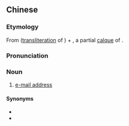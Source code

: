 {{also|伊妹儿地址}}
==Chinese==
{{zh-forms|s=伊妹儿地址|type=32}}

===Etymology===
From {{zh-l|伊妹兒}} ([[transliteration]] of {{etyl|en|zh}} {{m|en|e-mail}}) + {{zh-l|地址|address}}, a partial [[calque]] of {{etyl|en|zh}} {{m|en|e-mail address}}.

===Pronunciation===
{{zh-pron
|m=yīmèir dìzhǐ
|cat=n
}}

===Noun===
{{zh-noun}}

# [[e-mail address]]

====Synonyms====
* {{zh-l|電子郵件地址}}
* {{zh-l|電郵地址}}

{{zh-cat|Computing}}
